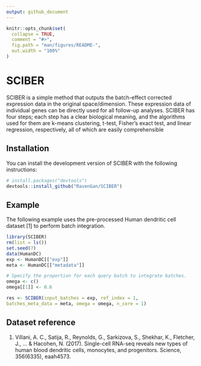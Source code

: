 ```yaml
---
output: github_document
---
```


<!-- README.md is generated from README.Rmd. Please edit that file -->

```r
knitr::opts_chunk$set(
  collapse = TRUE,
  comment = "#>",
  fig.path = "man/figures/README-",
  out.width = "100%"
)
```

# SCIBER

<!-- badges: start -->
<!-- badges: end -->

SCIBER is a simple method that outputs the batch-effect corrected expression data in the original space/dimension. These expression data of individual genes can be directly used for all follow-up analyses. SCIBER has four steps; each step has a clear biological meaning, and the algorithms used for them are k-means clustering, t-test, Fisher’s exact test, and linear regression, respectively, all of which are easily comprehensible

## Installation

You can install the development version of SCIBER with the following instructions:

``` r
# install.packages("devtools")
devtools::install_github("RavenGan/SCIBER")
```

## Example
The following example uses the pre-processed Human dendritic cell dataset [1] to perform batch integration. 

```r
library(SCIBER)
rm(list = ls())
set.seed(7)
data(HumanDC)
exp <- HumanDC[["exp"]]
meta <- HumanDC[["metadata"]]

# Specify the proportion for each query batch to integrate batches.
omega <- c()
omega[[1]] <- 0.6

res <- SCIBER(input_batches = exp, ref_index = 1,
batches_meta_data = meta, omega = omega, n_core = 1)

```

## Dataset reference
1. Villani, A. C., Satija, R., Reynolds, G., Sarkizova, S., Shekhar, K., Fletcher, J., ... & Hacohen, N. (2017). Single-cell RNA-seq reveals new types of human blood dendritic cells, monocytes, and progenitors. Science, 356(6335), eaah4573.

<!-- What is special about using `README.Rmd` instead of just `README.md`? You can include R chunks like so: -->

<!-- ```{r cars} -->
<!-- summary(cars) -->
<!-- ``` -->

<!-- You'll still need to render `README.Rmd` regularly, to keep `README.md` up-to-date. `devtools::build_readme()` is handy for this. You could also use GitHub Actions to re-render `README.Rmd` every time you push. An example workflow can be found here: <https://github.com/r-lib/actions/tree/v1/examples>. -->

<!-- You can also embed plots, for example: -->

<!-- ```{r pressure, echo = FALSE} -->
<!-- plot(pressure) -->
<!-- ``` -->

<!-- In that case, don't forget to commit and push the resulting figure files, so they display on GitHub and CRAN. -->
